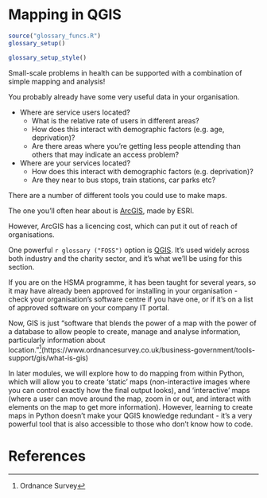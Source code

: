 # Mapping in QGIS

```r
source("glossary_funcs.R")
glossary_setup()
```

```r
glossary_setup_style()
```

Small-scale problems in health can be supported with a combination of simple mapping and analysis!

You probably already have some very useful data in your organisation.

- Where are service users located?
    - What is the relative rate of users in different areas?
    - How does this interact with demographic factors (e.g. age, deprivation)?
    - Are there areas where you're getting less people attending than others that may indicate an access problem?

- Where are your services located?
    - How does this interact with demographic factors (e.g. deprivation)?
    - Are they near to bus stops, train stations, car parks etc?

There are a number of different tools you could use to make maps.

The one you'll often hear about is [ArcGIS](https://www.arcgis.com/index.html), made by ESRI.

However, ArcGIS has a licencing cost, which can put it out of reach of organisations.

One powerful `r glossary ("FOSS")` option is [QGIS](https://qgis.org/en/site/). It's used widely across both industry and the charity sector, and it's what we'll be using for this section.

If you are on the HSMA programme, it has been taught for several years, so it may have already been approved for installing in your organisation - check your organisation's software centre if you have one, or if it's on a list of approved software on your company IT portal.

Now, GIS is just "software that blends the power of a map with the power of a database to allow people to create, manage and analyse information, particularly information about location."^[Ordnance Survey](https://www.ordnancesurvey.co.uk/business-government/tools-support/gis/what-is-gis)

In later modules, we will explore how to do mapping from within Python, which will allow you to create 'static' maps (non-interactive images where you can control exactly how the final output looks), and 'interactive' maps (where a user can move around the map, zoom in or out, and interact with elements on the map to get more information). However, learning to create maps in Python doesn't make your QGIS knowledge redundant - it's a very powerful tool that is also accessible to those who don't know how to code.

# References
